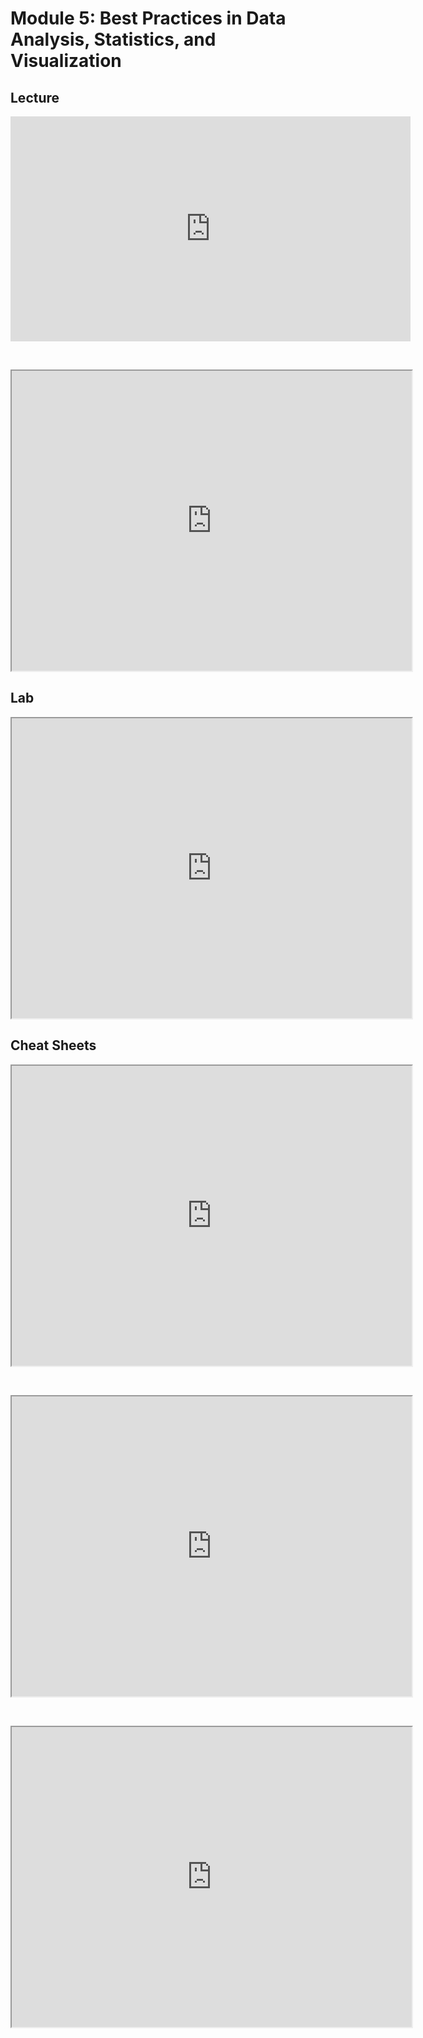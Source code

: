 # Module 5: Best Practices in Data Analysis, Statistics, and Visualization

## Lecture

<iframe width="640" height="360" src="https://www.youtube.com/embed/lry-ZrlWPzI?si=RvIwm5noMKS5dwI-" title="YouTube video player" frameborder="0" allow="accelerometer; autoplay; clipboard-write; encrypted-media; gyroscope; picture-in-picture; web-share" referrerpolicy="strict-origin-when-cross-origin" allowfullscreen></iframe>

<br>

<iframe src="https://drive.google.com/file/d/1X6NOWefixKcuuLzpsOrclp7uhAxLCLD8/preview" width="640" height="480" allow="autoplay"></iframe>

## Lab

<iframe src="https://drive.google.com/file/d/1qaSDDguozhw5KZdEDWyvRxi1GBCmRn4N/preview" width="640" height="480" allow="autoplay"></iframe>

## Cheat Sheets

<iframe src="https://drive.google.com/file/d/1YcAaLIBhfDHsC55HATECvgxxs6Hi6Kbn/preview" width="640" height="480" allow="autoplay"></iframe>

<br>

<iframe src="https://drive.google.com/file/d/1hM01Cv6lLeeBHp1sNcXeGv0YEmAESW_e/preview" width="640" height="480" allow="autoplay"></iframe>

<br>

<iframe src="https://drive.google.com/file/d/1x301e0Pc2jnng1fMmrOqqpszEI9exK0B/preview" width="640" height="480" allow="autoplay"></iframe>
